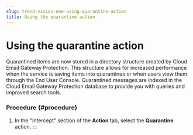 ```yaml
---
slug: trend-vision-one-using-quarantine-action
title: Using the quarantine action
---
```

# Using the quarantine action

Quarantined items are now stored in a directory structure created by Cloud Email Gateway Protection. This structure allows for increased performance when the service is saving items into quarantines or when users view them through the End User Console. Quarantined messages are indexed in the Cloud Email Gateway Protection database to provide you with queries and improved search tools.

### Procedure {#procedure}

1.  In the "Intercept" section of the **Action** tab, select the **Quarantine** action.
:::
